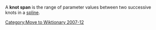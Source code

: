 [[Category:Move to Wiktionary 2007-12]]
A '''knot span''' is the range of parameter values between two successive knots in a [[spline]].
{{Compu-graphics-stub}}